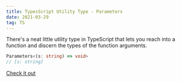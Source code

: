 ```yaml
---
title: TypesScript Utility Type - Parameters
date: 2021-03-29
tag: TS
---
```


There's a neat little utility type in TypeScript that lets you reach into a
function and discern the types of the function arguments.

```ts
Parameters<(s: string) => void>
// [s: string]
```

[ Check it out ](https://www.typescriptlang.org/docs/handbook/utility-types.html#parameterstype)
